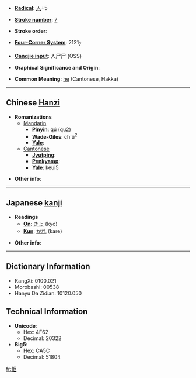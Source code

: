 * '''[[Wiktionary:Chinese radical index| Radical]]''': [[Wiktionary:Chinese radical index 人|人]]+5

* '''[[Wiktionary:Chinese total strokes index|Stroke number]]''': [[Wiktionary:Chinese total strokes index 7|7]]

* '''Stroke order''': 

* '''[[Wiktionary:Chinese four corner index|Four-Corner System]]''': 2121<sub>7</sub>

* '''[[Wiktionary:Chinese Cangjie index|Cangjie input]]''': 人尸尸 (OSS)

* '''Graphical Significance and Origin''': 

* '''Common Meaning''': [[he]] (Cantonese, Hakka)

----

== Chinese [[Hanzi]] ==

* '''Romanizations'''
** [[Mandarin]]
*** '''[[Pinyin]]''': qú (qu2)
*** '''[[Wade-Giles]]''': ch'ü<sup>2</sup>
*** '''[[Yale]]''': 
**[[Cantonese]]
***'''[[Jyutping]]''':
***'''[[Penkyamp]]''': 
***'''[[Yale]]''': keui5

* '''Other info''': 

----

== Japanese [[kanji]] ==

* '''Readings'''
** '''[[On]]''': [[きょ]] (kyo)
** '''[[Kun]]''': [[かれ]] (kare)

* '''Other info''':  

----

== Dictionary Information ==

* KangXi: 0100.021
* Morobashi: 00538
* Hanyu Da Zidian: 10120.050

== Technical Information ==

* '''Unicode''':
** Hex: 4F62
** Decimal: 20322
* '''Big5''':
** Hex: CA5C
** Decimal: 51804
[[fr:佢]]